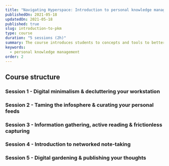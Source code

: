 ```yaml
---
title: "Navigating Hyperspace: Introduction to personal knowledge management"
publishedOn: 2021-05-18
updatedOn: 2021-05-18
published: true
slug: introduction-to-pkm
type: course
duration: "5 sessions (2h)"
summary: The course introduces students to concepts and tools to better deal with information overload and build more sustainable personal knowledge management strategies
keywords:
  - personal knowledge management
order: 2
---
```




## Course structure

### Session 1 - Digital minimalism & decluttering your workstation

### Session 2 - Taming the infosphere & curating your personal feeds

### Session 3 - Information gathering, active reading & frictionless capturing

### Session 4 - Introduction to networked note-taking

### Session 5 - Digital gardening & publishing your thoughts
